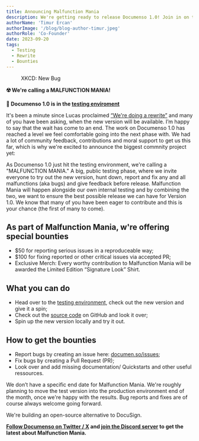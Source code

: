 ```yaml
---
title: Announcing Malfunction Mania
description: We're getting ready to release Documenso 1.0! Join in on the fun of making sure the release is on point. We're calling it 'MALFUNCTION MANIA.'
authorName: 'Timur Ercan'
authorImage: '/blog/blog-author-timur.jpeg'
authorRole: 'Co-Founder'
date: 2023-09-20
tags:
  - Testing
  - Rewrite
  - Bounties
---
```


<figure>
  <MdxNextImage
    src="/blog/new_bug.png"
    width="1260"
    height="630"
    alt="XKCD: Bug"
  />

  <figcaption className="text-center">
    XKCD: New Bug
  </figcaption>
</figure>

**☢️ We're calling a MALFUNCTION MANIA!**

**🚨 Documenso 1.0 is in the [testing enviroment](https://documen.so/test)**

It's been a minute since Lucas proclaimed [“We're doing a rewrite”](https://documenso.com/blog/why-were-doing-a-rewrite) and many of you have been asking, when the new version will be available. I’m happy to say that the wait has come to an end. The work on Documenso 1.0 has reached a level we feel comfortable going into the next phase with. We had a lot of community feedback, contributions and moral support to get us this far, which is why we're excited to announce the biggest commnity project yet:

As Documenso 1.0 just hit the testing environment, we're calling a "MALFUNCTION MANIA." A big, public testing phase, where we invite everyone to try out the new version, hunt down, report and fix any and all malfunctions (aka bugs) and give feedback before release. Malfunction Mania will happen alongside our own internal testing and by combining the two, we want to ensure the best possible release we can have for Version 1.0. We know that many of you have been eager to contribute and this is your chance (the first of many to come).

## As part of Malfunction Mania, w're offering special bounties

- $50 for reporting serious issues in a reproduceable way;
- $100 for fixing reported or other critical issues via accepted PR;
- Exclusive Merch: Every worthy contribution to Malfunction Mania will be awarded the Limited Edition “Signature Look” Shirt.

## What you can do

- Head over to the [testing environment](https://documen.so/test), check out the new version and give it a spin;
- Check out the [source code](https://github.com/documenso/documenso) on GitHub and look it over;
- Spin up the new version locally and try it out.

## How to get the bounties

- Report bugs by creating an issue here: [documen.so/issues](https://documen.so/issues);
- Fix bugs by creating a Pull Request (PR);
- Look over and add missing documentation/ Quickstarts and other useful ressources.

We don’t have a specific end date for Malfunction Mania. We're roughly planning to move the test version into the production environment end of the month, once we're happy with the results. Bug reports and fixes are of course always welcome going forward.

We're building an open-source alternative to DocuSign.

**[Follow Documenso on Twitter / X](http://documen.so/tw) and [join the Discord server](http://documen.so/discord) to get the latest about Malfunction Mania.**
